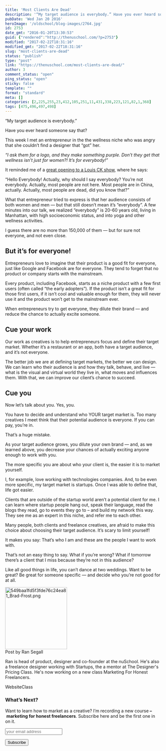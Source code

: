 ```yaml
---
title: 'Most Clients Are Dead'
description: '“My target audience is everybody.” Have you ever heard someone say that? This week I met an entrepreneur in the the wellness niche who was angry that she couldn’t find a designer that “got” her. “I ask them for a logo, and they make something purple. Don’t they get that wellness isn’t just for women?! [&hellip;]'
pubDate: 'Wed Jan 20 2016'
heroImage: '/oldschool/blog-images/2764.jpg'
id: 2753
date_gmt: "2016-01-20T13:30:53"
guid: {"rendered":"http://thenuschool.com/?p=2753"}
modified: "2017-02-22T18:31:16"
modified_gmt: "2017-02-22T18:31:16"
slug: "most-clients-are-dead"
status: "publish"
type: "post"
link: "https://thenuschool.com/most-clients-are-dead/"
author: 3
comment_status: "open"
ping_status: "open"
sticky: false
template: ""
format: "standard"
meta: []
categories: [2,225,255,23,412,105,251,11,431,338,223,121,82,1,368]
tags: [475,496,497,498]
---
```


<p><span style="font-weight: 400;">“My target audience is everybody.”</span></p>
<p><span style="font-weight: 400;">Have you ever heard someone say that?</span></p>
<p><span style="font-weight: 400;">This week I met an entrepreneur in the the wellness niche who was angry that she couldn’t find a designer that “got” her. </span></p>
<p><i><span style="font-weight: 400;">“I ask them for a logo, and they make something purple. Don’t they get that wellness isn’t just for women?! It’s for everybody!”</span></i></p>
<p><span style="font-weight: 400;">It reminded me of a <a href="https://www.youtube.com/watch?v=uCcx45gyLOQ" target="_blank">great opening to a Louis CK show</a>, where he says:</span></p>
<p><span style="font-weight: 400;">“Hello Everybody! Actually, why should I say everybody? You’re not everybody. Actually, most people are not here. Most people are in China, actually. Actually, most people are dead, did you know that?”</span></p>
<p><span style="font-weight: 400;">What that entrepreneur tried to express is that her audience consists of both women and men &#8212; but that still doesn’t mean it’s “everybody”. A few minutes into our talk, we realized “everybody” is 20-60 years old, living in Manhattan, with high socioeconomic status, and into yoga and other wellness activities. </span></p>
<p><span style="font-weight: 400;">I guess there are no more than 150,000 of them &#8212; but for sure not everyone, and not even close.</span></p>
<h2><strong>But it&#8217;s for everyone!</strong></h2>
<p><span style="font-weight: 400;">Entrepreneurs love to imagine that their product is a good fit for everyone, just like Google and Facebook are for everyone. They tend to forget that no product or company starts with the mainstream. </span></p>
<p><span style="font-weight: 400;">Every product, including Facebook, starts as a niche product with a few first users (often called “the early adopters”). If the product isn’t a great fit for those first users, if it isn’t cool and valuable enough for them, they will never use it and the product won’t get to the mainstream ever. </span></p>
<p><span style="font-weight: 400;">When entrepreneurs try to get everyone, they dilute their brand &#8212; and reduce the chance to actually excite someone. </span></p>
<h2><b>Cue your work</b></h2>
<p><span style="font-weight: 400;">Our work as creatives is to help entrepreneurs focus and define their target market. Whether it’s a restaurant or an app, both have a target audience, and it’s not everyone.</span></p>
<p><span style="font-weight: 400;">The better job we are at defining target markets, the better we can design. We can learn who their audience is and how they talk, behave, and live &#8212; what is the visual and virtual world they live in, what moves and influences them. With that, we can improve our client’s chance to succeed.</span></p>
<h2><b>Cue you</b></h2>
<p><span style="font-weight: 400;">Now let’s talk about you. Yes, you.</span></p>
<p><span style="font-weight: 400;">You have to decide and understand who YOUR target market is. Too many creatives I meet think that their potential audience is everyone. If you can pay, you’re in. </span></p>
<p><span style="font-weight: 400;">That’s a huge mistake. </span></p>
<p><span style="font-weight: 400;">As your target audience grows, you dilute your own brand &#8212; and, as we learned above, you decrease your chances of actually exciting anyone enough to work with you.</span></p>
<p><span style="font-weight: 400;">The more specific you are about who your client is, the easier it is to market yourself.</span></p>
<p><span style="font-weight: 400;">I, for example, love working with technologies companies. And, to be even more specific, my target market is startups. Once I was able to define that, life got easier. </span></p>
<p><span style="font-weight: 400;">Clients that are outside of the startup world aren’t a potential client for me. I can learn where startup people hang out, speak their language, read the blogs they read, go to events they go to &#8211; and build my network this way. They see me as an expert in this niche, and refer me to each other.</span></p>
<p><span style="font-weight: 400;">Many people, both clients and freelance creatives, are afraid to make this choice about choosing their target audience. It’s scary to limit yourself!</span></p>
<p><span style="font-weight: 400;">It makes you say: That’s who I am and these are the people I want to work with. </span></p>
<p><span style="font-weight: 400;">That’s not an easy thing to say. What if you’re wrong? What if tomorrow there’s a client that I miss because they’re not in this audience? </span></p>
<p><span style="font-weight: 400;">Like all good things in life, you can’t dance at two weddings. Want to be great? Be great for someone specific &#8212; and decide who you’re not good for at all.</span></p>
<p><div class="nuyearpost"><img class="nuyeardesigner" src="https://d1h06o8peg3yk5.cloudfront.net/wp-content/uploads/2015/01/Ran-Segall-Face-Image.jpg" width="200" alt="549baa1fd5f3fde76c24ea81_Brad-Frost.png">
          <div class="nuyeardesignername">Post by Ran Segall</div>
          <p class="postparagraphtext nuyeartext">Ran is head of product, designer and co-founder at the nuSchool. He's also a freelance designer working with Startups, the a mentor at The Designer's Pricing Class. He's now working on a new class Marketing For Honest Freelancers.</p>
          <div class="nuyearlinkblock"><a target="_blank" style="text-decoration:none" class="nuyearlink" href="http://ransegall.com">Website</a><a target="_blank" style="text-decoration:none" class="nuyearlink" href="http://thenuschool.com/the-pricing-class/?from=blog">Class</a>
          </div>
        </div></p>
<h3>What&#8217;s Next?</h3>
<p>Want to learn how to market as a creative? I&#8217;m recording a new course<b> &#8211;</b><span style="font-weight: 400;"> <strong>marketing for honest freelancers</strong>. Subscribe here and be the first one in on it.</span></p>
<div id="mc_embed_signup">
<form id="mc-embedded-subscribe-form" class="validate" action="//thenuschool.us3.list-manage.com/subscribe/post?u=f0d681bfd7813be45b1dcff92&amp;id=2818356d2b" method="post" name="mc-embedded-subscribe-form" novalidate="" target="_blank">
<div id="mc_embed_signup_scroll"><input id="mce-EMAIL" class="email" name="EMAIL" required="" type="email" value="" placeholder="your email address" /><br />
<!-- real people should not fill this in and expect good things - do not remove this or risk form bot signups--></p>
<div style="position: absolute; left: -5000px;" aria-hidden="true"><input tabindex="-1" name="b_f0d681bfd7813be45b1dcff92_2818356d2b" type="text" value="" /></div>
<div class="clear"><input id="mc-embedded-subscribe" class="button" name="subscribe" type="submit" value="Subscribe" /></div>
</div>
</form>
</div>
<p><!--End mc_embed_signup--></p>
<p>&nbsp;</p>